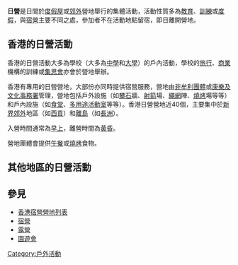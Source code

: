 '''日營'''是日間於[[度假屋|度假屋]]或[[郊外|郊外]]營地舉行的集體活動，活動性質多為[[教育|教育]]、[[訓練|訓練]]或[[度假|度假]]，與[[宿營|宿營]]主要不同之處，參加者不在活動地點留宿，即日離開營地。

==香港的日營活動==

香港的日營活動大多為學校（大多為[[中學|中學]]和[[大學|大學]]）的戶內活動，學校的[[旅行|旅行]]、[[商業|商業]]機構的訓練或[[集思會|集思會]]亦會於營地舉辦。

香港有專用的日營營地，大部份亦同時提供宿營服務，營地由[[社會團體|非牟利團體]]或[[康樂及文化事務署|康樂及文化事務署]]管理，營地包括戶外設施（如[[攀石|攀石]]牆、[[射箭|射箭]]場、[[繩網|繩網]]陣、[[燒烤|燒烤]]場等等）和戶內設施（如[[食堂|食堂]]、[[多用途活動室|多用途活動室]]等等）。香港日營營地近40個，主要集中於[[新界|新界]][[郊外|郊外]]地區（如[[西貢區|西貢]]）和[[離島|離島]]（如[[長洲_(香港)|長洲]]）。

入營時間通常為[[早上|早上]]，離營時間為[[黃昏|黃昏]]。

營地團體會提供[[午餐|午餐]]或[[燒烤|燒烤]]食物。

==其他地區的日營活動==

==參見==
* [[香港宿營營地列表|香港宿營營地列表]]
* [[宿營|宿營]]
* [[露營|露營]]
*[[園遊會|園遊會]]

[[Category:戶外活動|Category:戶外活動]]